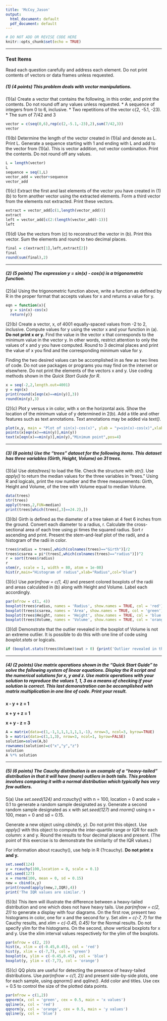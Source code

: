 ---
title: 'McCoy_Jason'
output:
  html_document: default
  pdf_document: default
---

```{r setup, include=FALSE}
# DO NOT ADD OR REVISE CODE HERE
knitr::opts_chunk$set(echo = TRUE)
```

-----

### Test Items

Read each question carefully and address each element.  Do not print contents of vectors or data frames unless requested.

##### (1) (4 points) This problem deals with vector manipulations.

(1)(a)  Create a vector that contains the following, in this order, and print the contents.  Do not round off any values unless requested.
* A sequence of integers from 0 to 6, inclusive.
* Two repetitions of the vector c(2, -5.1, -23).
* The sum of 7/42 and 3

```{r test1a, eval = TRUE, echo = TRUE}

vector = c(seq(0,6),rep(c(2,-5.1,-23),2),sum(7/42,3))
vector

```

(1)(b)  Determine the length of the vector created in (1)(a) and denote as L. Print L. Generate a sequence starting with 1 and ending with L and add to the vector from (1)(a). This is vector addition, not vector combination.  Print the contents.  Do not round off any values.

```{r test1b, eval = TRUE, echo = TRUE}

L = length(vector)
L
sequence = seq(1,L)
vector_add = vector+sequence
vector_add

```

(1)(c) Extract the first and last elements of the vector you have created in (1)(b) to form another vector using the extracted elements. Form a third vector from the elements not extracted. Print these vectors.

```{r test1c, eval = TRUE, echo = TRUE}

extract = vector_add[c(1,length(vector_add))]
extract
left = vector_add[c(2:(length(vector_add)-1))]
left

```

(1)(d) Use the vectors from (c) to reconstruct the vector in (b). Print this vector. Sum the elements and round to two decimal places.

```{r test1d, eval = TRUE, echo = TRUE}

final = c(extract[1],left,extract[2])
final
round(sum(final),2)

```

-----

##### (2) (5 points) The expression y = sin(x) - cos(x) is a trigonometric function.

(2)(a) Using the trigonometric function above, write a function as defined by R in the proper format that accepts values for x and returns a value for y.

```{r test2a, eval = TRUE, echo = TRUE}

eqn = function(x){
  y = sin(x)-cos(x)
  return(y)}

```

(2)(b) Create a vector, x, of 4001 equally-spaced values from -2 to 2, inclusive. Compute values for y using the vector x and your function in (a).  **Do not print x or y.**  Find the value in the vector x that corresponds to the minimum value in the vector y. In other words, restrict attention to only the values of x and y you have computed. Round to 3 decimal places and print the value of x you find and the corresponding minimum value for y.

Finding the two desired values can be accomplished in as few as two lines of code.  Do not use packages or programs you may find on the internet or elsewhere. Do not print the elements of the vectors x and y. Use coding methods shown in the *Quick Start Guide for R*.

```{r test2b, eval = TRUE, echo = TRUE}

x = seq(-2,2,length.out=4001)
y = eqn(x)
print(round(x[eqn(x)==min(y)],3))
round(min(y),3)

```

(2)(c) Plot y versus x in color, with x on the horizontal axis. Show the location of the minimum value of y determined in 2(b).  Add a title and other features such as text annotations. Text annotations may be added via *text()*.

```{r test2c, eval = TRUE, echo = TRUE}

plot(x,y, main = "Plot of sin(x)-cos(x)", ylab = "y=sin(x)-cos(x)",xlab = "x",xlim=c(-2,2), col = c("blue"),type="l")
points(x[eqn(x)==min(y)],min(y))
text(x[eqn(x)==min(y)],min(y),"Minimum point",pos=4)

```

-----

##### (3) (8 points) Use the "trees" dataset for the following items. This dataset has three variables (Girth, Height, Volume) on 31 trees.

(3)(a) Use *data(trees)* to load the file.  Check the structure with *str()*. Use *apply()* to return the median values for the three variables in "trees." Using R and logicals, print the row number and the three measurements: Girth, Height and Volume, of the tree with Volume equal to median Volume.

```{r test3a, eval = TRUE, echo = TRUE}

data(trees)
str(trees)
apply(trees,2,FUN=median)
print(trees[which(trees[,3]==24.2),])


```

(3)(b) Girth is defined as the diameter of a tree taken at 4 feet 6 inches from the ground. Convert each diameter to a radius, r. Calculate the cross-sectional area of each tree using pi times the squared radius. Sort r ascending and print. Present the stem-and-leaf plot of the radii, and a histogram of the radii in color. 

```{r test3b, eval = TRUE, echo = TRUE}

trees$radius = trees[,which(colnames(trees)=="Girth")]/2
trees$csarea = pi*(trees[,which(colnames(trees)=="radius")])^2
r = sort(trees$radius)
r
stem(r, scale = 1, width = 80, atom = 1e-08)
hist(r,main="Histogram of radius",xlab="Radius",col="blue")

```

(3)(c) Use *par(mfrow = c(1, 4))* and present colored boxplots of the radii and areas calculated in (b) along with Height and Volume. Label each accordingly.

```{r test3c, eval = TRUE, echo = TRUE}

par(mfrow = c(1, 4))
boxplot(trees$radius, names = 'Radius', show.names = TRUE, col = 'red')
boxplot(trees$csarea, names = 'Area', show.names = TRUE, col = 'green')
boxplot(trees$Height, names = 'Height', show.names = TRUE, col = 'blue')
boxplot(trees$Volume, names = 'Volume', show.names = TRUE, col = 'orange')

```

(3)(d) Demonstrate that the outlier revealed in the boxplot of Volume is not an extreme outlier.  It is possible to do this with one line of code using *boxplot.stats* or logicals.

```{r test3d, eval = TRUE, echo = TRUE}

if (boxplot.stats(trees$Volume)$out > 0) {print('Outlier revealed in the boxplot of Volume is an extreme outlier.')} else {print('Outlier revealed in the boxplot of Volume is not an extreme outlier.')}

```

-----

##### (4) (2 points) Use matrix operations shown in the "Quick Start Guide" to solve the following system of linear equations. Display the R script and the numerical solutions for x, y and z. Use matrix operations with your solution to reproduce the values 1, 1, 3 as a means of checking if your solution is correct.  This last demonstration can be accomplished with matrix multiplication in one line of code. Print your result.  

**x - y + z = 1**

**x + y + z = 1**

**x + y - z = 3**

```{r test4, eval = TRUE, echo = TRUE}

A = matrix(data=c(1,-1,1,1,1,1,1,1,-1), nrow=3, ncol=3, byrow=TRUE)    
b = matrix(data=c(1,1,3), nrow=3, ncol=1, byrow=FALSE)
solution=solve(A,b)
rownames(solution)=c("x","y","z")
solution
A %*% solution

```

-----

##### (5) (6 points) The Cauchy distribution is an example of a "heavy-tailed" distribution in that it will have (more) outliers in both tails.  This problem involves comparing it with a normal distribution which typically has very few outliers.  

5(a) Use *set.seed(124)* and *rcauchy()* with n = 100, location = 0 and scale = 0.1 to generate a random sample designated as y.  Generate a second random sample designated as x with *set.seed(127)* and *rnorm()* using n = 100, mean = 0 and sd = 0.15.  

Generate a new object using *cbind(x, y)*. Do not print this object.  Use *apply()* with this object to compute the inter-quartile range or IQR for each column:  x and y.  Round the results to four decimal places and present.  (The point of this exercise is to demonstrate the similarity of the IQR values.)

For information about rcauchy(), use help in R (?rcauchy).  **Do not print x and y.**

```{r test5a, eval = TRUE, echo = TRUE}

set.seed(124)
y = rcauchy(100,location = 0, scale = 0.1)
set.seed(127)
x = rnorm(100, mean = 0, sd = 0.15)
new = cbind(x,y)
print(round(apply(new,2,IQR),4))
print('The IQR values are similar.')

```

(5)(b) This item will illustrate the difference between a heavy-tailed distribution and one which does not have heavy tails.  Use *par(mfrow = c(2, 2))* to generate a display with four diagrams. On the first row, present two histograms in color, one for x and the second for y. Set *xlim = c(-7, 7)* for the Cauchy results, and *xlim = c(-0.45, 0.45)* for the Normal results.  Do not specify ylim for the histograms.  On the second, show vertical boxplots for x and y.  Use the xlim interval values respectively for the ylim of the boxplots.  

```{r test5b, eval = TRUE, echo = TRUE}

par(mfrow = c(2, 2))
hist(x, xlim = c(-0.45,0.45), col = 'red')
hist(y, xlim = c(-7,7), col = 'green')
boxplot(x, ylim = c(-0.45,0.45), col = 'blue')
boxplot(y, ylim = c(-7,7), col = 'orange')

```

(5)(c) QQ plots are useful for detecting the presence of heavy-tailed distributions. Use *par(mfrow = c(1, 2))* and present side-by-side plots, one for each sample, using *qqnorm()* and *qqline()*.  Add color and titles. Use cex = 0.5 to control the size of the plotted data points.

```{r test5c, eval = TRUE, echo = TRUE}

par(mfrow = c(1,2))
qqnorm(x, col = 'green', cex = 0.5, main = 'x values')
qqline(x, col = 'red')
qqnorm(y, col = 'orange', cex = 0.5, main = 'y values')
qqline(y, col = 'blue')

```